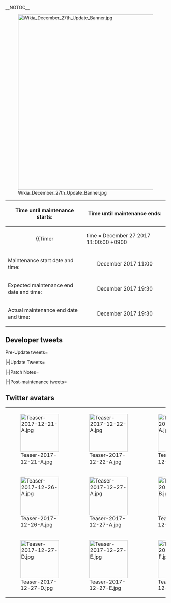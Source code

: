 __NOTOC__
<div style="float:right">{{Edit|Partials/Updates/2017 December {{Ordinal|27}}}}</div>
{{clear}}
[[File:Wikia_December_27th_Update_Banner.jpg|center|550px]]

{| class="wikitable"
!Time until maintenance starts:
!Time until maintenance ends:
|-
| align="center" |
{{Timer
|time = December 27 2017 11:00:00 +0900
|style = font-weight:bold;
|endClass = Maintstarts
|endText = '''Maintenance has begun.'''}}
| align="center" |
{{Timer
|time = December 27 2017 19:30:00 +0900
|style = font-weight:bold;
|endClass = Maintends
|endText = '''Maintenance has ended.'''}}
|-
! scope="row" | Maintenance start date and time:
| align="center" | December {{Ordinal|27}} 2017 11:00
|-
! scope="row" | Expected maintenance end date and time:
| align="center" | December {{Ordinal|27}} 2017 19:30
|-
! scope="row" | Actual maintenance end date and time:
| align="center" | December {{Ordinal|27}} 2017 19:30
|}

{{:Partials/Updates/2017_December_{{Ordinal|27}}/Content|thread=true}}

== Developer tweets ==
<tabber>Pre-Update tweets=
{{MultiTweet
|MultiTweetID = preUpdate
|color = #ace
|title = Pre Update

|link01 = https://twitter.com/KanColle_STAFF/status/942211753890390016
|JP01 = 現在「艦これ」運営鎮守府では、本年最後のメンテナンス＆アップデートの準備を進めています。Xmas明けから大晦日仕事納めの間に実施予定の本年最後となるメンテナンス＆アップデートでは、主力of主力な艦隊型駆逐艦、その一隻のさらなる改装の実装を予定しています。少しだけ…お楽しみに！
|EN01 = Currently KanColle Development Team is preparing for the final maintenance & update of this year. In the Maintenance & Update which is scheduled to take place after Christmas, but before the end of the year, a "Mainstay of Mainstay" Fleet-type Destroyer is expected to receive an Additional Remodel. please look forward to it, even a bit!  
|TL01 = [[User:Shinhwalee|Shinhwalee]]

|link02 = https://twitter.com/KanColle_STAFF/status/943281774892810240
|JP02 = 現在「艦これ」運営鎮守府では、主力of主力な艦隊型駆逐艦、その一隻のさらなる改装の実装準備を進めています。主力駆逐艦として建造されながら、厳しい戦局下に次々と斃れていった姉妹たち。その中でも奮戦を続け、最期はレイテ島近くで眠りについた、ある名駆逐艦の改二改装を実装予定です！
|EN02 = Currently KanColle Development Team is preparing for the release of the additional remodel of a "Mainstay of Mainstay" Fleet Destroyer. Constructed as Mainstay Destroyers, the Sisters who had sunk one by one in harsh battlefields. Amongst them, an infamous Destroyer who had fought very fiercely time to time, who in the end had sunk near the island of Leyte, will be receiving a 2nd Remodel!
|TL02 = [[User:Shinhwalee|Shinhwalee]]

|link03 = https://twitter.com/KanColle_STAFF/status/943643655075594240
|JP03 = 現在「艦これ」運営鎮守府では、Xmas明けに実施予定の本年最後のメンテナンス＆アップデートの準備を進めています。同メンテは来週【12/27(水)】に実施予定です。現在展開中のXmas季節家具の家具屋さんでの取り扱いは、同メンテ突入時まで！気になる季節家具のある提督方は、ぜひお早めに！
|EN03 = Currently KanColle Development Team is preparing for this year's Final Maintenance & Update which will take place after the end of Christmas.
This Maintenance is scheduled for next week Wednesday, December 27th. The currently available Christmas Seasonal Furniture will only be available until this Maintenance!
If there are any Seasonal Furniture you are still after, please hurry up!
|TL03 = [[User:Shinhwalee|Shinhwalee]]

|link04 = https://twitter.com/KanColle_STAFF/status/944390380392292354
|JP04 = 本年最後となる「艦これ」稼働全サーバ群共通メンテナンス＆アップデートは来週【12/27(水)】に実施させて頂く予定です。現在期間限定実装展開中の艦娘【Xmas】modeは同日メンテ突入時までです。今冬も…あと僅か！引き続き、「艦これ」と「艦娘」たちを、どうぞよろしくお願い致します！
|EN04 = 
|TL04 = 

|link05 = https://twitter.com/KanColle_STAFF/status/945092489689448448
|JP05 = さあ、いよいよ師走も大詰めとなってきました。現在「艦これ」運営鎮守府では、師走そして新年タスクの大わらわの中で、明後日【12/27(水)】実施予定の本年最後のメンテナンス＆アップデートの準備を鋭意進めています。残り少ない今年の日々も、両舷強速で前進してまいりましょう！
|EN05 = 
|TL05 = 

|link06 = https://twitter.com/KanColle_STAFF/status/945454087209750528
|JP06 = 現在「艦これ」運営鎮守府では、明日【12/27(水)】実施予定の本年最後となるメンテナンス＆アップデート準備を鋭意進めています。同メンテに伴うアップデートでは、艦隊決戦用の主力of主力として整備された甲型駆逐艦、その殊勲艦の一隻の改二改装実装を準備しています。少しだけお楽しみに！
|EN06 = 
|TL06 = 

|link07 = 
|JP07 = 
|EN07 = 
|TL07 = 

|link08 = 
|JP08 = 
|EN08 = 
|TL08 = 
}}

|-|Update Tweets=
{{MultiTweet
|MultiTweetID = Update
|color = #ace
|title = Update

|link01 = https://twitter.com/KanColle_STAFF/status/945838526611910657
|JP01 = メンテナンス状況：稼働全サーバ群、師走のメンテナンスに突入しました！
「艦これ」稼働全サーバ群は、メンテナンス＆アップデート作業に突入しました。本メンテナンスは【19:30】完了予定です。作業進捗は随時お知らせできるよう努めます。
|EN01 = Maintenance started
|TL01 = 

|link02 = https://twitter.com/KanColle_STAFF/status/945874279106613248
|JP02 = メンテナンス状況：稼働全サーバ群、師走のメンテナンス作業実施中です。
現在「艦これ」稼働全サーバ群は、メンテナンス＆アップデート作業を実施中です。進捗は中盤のシークエンスに移行しつつあります。同メンテナンスに伴うアップデートでは、ある甲型駆逐艦の【超修羅場mode】と…(続く)
|EN02 = 
|TL02 = 

|link03 = https://twitter.com/KanColle_STAFF/status/945916790294462465
|JP03 = メンテナンス状況：師走のメンテナンス作業実施中です。
現在「艦これ」稼働全サーバ群は、メンテナンス作業を実施中です。作業は後半のシークエンスに移行しつつあります。本メンテに伴うアップデートでは、ある甲型駆逐艦【超修羅場mode】差分＆断れなかった【売り子】modeを実装予定です。
|EN03 = 
|TL03 = 

|link04 = https://twitter.com/KanColle_STAFF/status/945939897772163072
|JP04 = メンテナンス状況：予定通り【19:30】完了見込みです！
現在「艦これ」稼働全サーバ群は師走のメンテナンス作業実施中です。同進捗は、後半シークエンスに移行しています。この後、【19:00】前後より最終シークエンスに突入、本メンテナンスに伴うアップデート情報をお知らせしてまいります。
|EN04 = 
|TL04 = 

|link05 = 
|JP05 = 
|EN05 = 
|TL05 = 

|link06 = 
|JP06 = 
|EN06 = 
|TL06 = 

|link07 = 
|JP07 = 
|EN07 = 
|TL07 = 

|link08 = 
|JP08 = 
|EN08 = 
|TL08 = 
}}

|-|Patch Notes=
{{MultiTweet
|MultiTweetID = patch
|color = #ace
|title = Patch notes

|link01 = https://twitter.com/KanColle_STAFF/status/945961578511208448
|JP01 = 本日【12/27(水)】実施「艦これ」全サーバ群の師走メンテナンスに伴うアップデート情報をお知らせしていきます。

01▼駆逐艦「秋雲」の【超修羅場】mode差分実装開始！
いよいよ年の瀬の有明のお祭りが近づいてきました。甲型駆逐艦「秋雲」も決戦体制です。どうぞ、よろしくお願い致します！
|EN01 = 01 Destroyer "Akigumo"'s "Deadline" CG Updated
|TL01 = [[User:Shinhwalee|Shinhwalee]]

|link02 = https://twitter.com/KanColle_STAFF/status/945962788312064000
|JP02 = 02▼駆逐艦「風雲」の【売り子】mode期間限定実装！
そして、この季節は作り手も売り子さんも参加者も皆が頑張る季節。甲型駆逐艦、夕雲型駆逐艦「風雲」に断れなかった【売り子】mode期間限定実装開始です。師走の大詰め、夕雲型駆逐艦、そして「艦娘」たちをどうぞよろしくお願い致します！
|EN02 = 02 Destroyer "Kazagumo"'s "Booth Girl" mode implemented
|TL02 = [[User:Shinhwalee|Shinhwalee]]

|link03 = https://twitter.com/KanColle_STAFF/status/945963596357308416
|JP03 = 03▼艦娘【Xmas】mode期間限定実装＆図鑑格納
艦娘【Xmas】mode及び同期間限定季節ボイスの実装を終了、艦娘【Xmas】modeグラフィックは艦娘図鑑に格納されます。そして、季節はいよいよ年の瀬。艦隊と「艦娘」たちは、2017年末、そして2018新春に向かっていきます！
|EN03 = 03 Christmas CG Implemented
|TL03 = [[User:Shinhwalee|Shinhwalee]]

|link04 = https://twitter.com/KanColle_STAFF/status/945963958803972096
|JP04 = 04▼海防艦「対馬」らに【年末年始】mode期間実装開始！
いつもより少し早い年末年始mode差分な水上機母艦「瑞穂」、鎮守府の大掃除番長、年末年始modeな特型駆逐艦「曙」に加え、本年からは海防艦「対馬」の【年末大掃除】modeが期間限定開始です。今年のお掃除は、今年のうちに！
|EN04 = 04 "Passing of Year" Seasonal CG implemented for Escort Ship "Tsushima" etc.
New seasonal CG implemented for Tsushima, CG updated for Mizuho and Akebono
|TL04 = [[User:Shinhwalee|Shinhwalee]]

|link05 = https://twitter.com/KanColle_STAFF/status/945964418252267521
|JP05 = 05▼艦娘【師走】ボイス期間限定実装開始
いよいよ年の瀬…艦娘【師走】ボイスの期間限定実装を開始、これまでに加え、伊号潜水艦「伊13」「伊14」「伊400」や海防艦「占守」「国後」「択捉」「松輪」、仏戦艦「Richelieu」、英空母「Ark Royal」、防空駆逐艦「涼月」など約20隻に新実装です！
|EN05 = 05 "December" Seasonal Voice Lines implemented
Old lines reimplemented as well as new lines added for 20 ships including submarines "I-13", "I-14 and "I-400", escort ship "Shushushu", "Kunashir", "Itrup" and "Matua", French battleship "Richelieu", British aircraft carrier "Ark Royal", air defense destroyer "Suzutsuki" etc.
|TL05 = [[User:Shinhwalee|Shinhwalee]]

|link06 = https://twitter.com/KanColle_STAFF/status/945965050119856129
|JP06 = 06▼戦艦「武蔵」大型艦建造【建造率】期間限定上昇開始！
大和型戦艦二番艦「武蔵」の建造率が期間限定で上昇します。
*同艦を保有していない提督は、特に大幅に上昇します。
*四資源の投入レシピ構造は変わりません。
*同上昇は新春も大丈夫。十分に資源のある場合のみ挑戦ください。
|EN06 = 06 Battleship "Musashi"'s LSC drop rate increased for limited time!
*Increase will be especially big for boatlovaz who has no Glassashi
* You will still need to bleed all resos
* This probably increase will be around for new year as well. Make sure to gamble responsibly.
|TL06 = [[User:Shinhwalee|Shinhwalee]]

|link07 = https://twitter.com/KanColle_STAFF/status/945966068371038208
|JP07 = 07▼改装【駆逐艦】の一部上方修正
下記の改二改装駆逐艦の最大能力を、一部上方微修正しました。
【綾波改二】火力max 微上方修正
【潮改二】火力max 微上方修正
【時雨改二】雷装max 微上方修正
【初霜改二】装甲max等 微上方修正
【Верный】装甲max等 微上方修正
|EN07 = 07 the stats for the following destroyer remodels has been fixed:
* Ayanami k2
* Ushio k2
* Shigure k2
* Hatsushimo k2
* Верный
|TL07 = [[User:Shinhwalee|Shinhwalee]]

|link08 = https://twitter.com/KanColle_STAFF/status/945966849841422336
|JP08 = 08▼【編成記録拡張枠】の拡張
艦隊編成を記録/展開できる「編成記録枠」の最大拡張枠数を、最大【12編成】に拡張します。同編成記録/展開機能を運用中の提督方は、ぜひ同活用もご検討ください。
|EN08 = 08 Max preset slots increased.
Max preset slot has been increased to 12.
|TL08 = [[User:Shinhwalee|Shinhwalee]]

|link09 = https://twitter.com/KanColle_STAFF/status/945967220554809344
|JP09 = 09▼【編成記録/編成展開】のUI一部強化
地味な強化で大変恐縮ですが、【編成記録/編成記録】の運用記録枠が多数ある場合、矢印アイコンの長押しによって同記録枠の自動送り(スクロール)が可能となります。艦隊編成記録枠を多数運用中の提督方は、お手すきの時にお試し頂けますと幸いです。
|EN09 = 09 Preset UI revamped
|TL09 = [[User:Shinhwalee|Shinhwalee]]

|link10 = https://twitter.com/KanColle_STAFF/status/945967757975207936
|JP10 = 10▼【遠征】の更新/拡張
「遠征」を更新/拡張、南西諸島海域において下記【新遠征】を新実装します。
*敵泊地強襲反撃作戦
*遠征の矢印アイコンでも、前述の長押し自動送りが可能になります。
*新遠征成功には、比較的高練度かつ十分な砲戦火力を持つ精強な艦隊/駆逐隊の投入が大切です。
|EN10 = 10 Expedition updated/expanded
Expedituon has been updated and expanded, and new expedition has been implemented for World 3 [please check]
O Counter-assault Operation on Enemy Anchorage
* Auto scrolling has been added on Expedition window as well.
* Success in the new expedition will require relatively well-leveled fleet/destroyer with sufficient firepower.
|TL10 =[[User:Shinhwalee|Shinhwalee]]

|link11 = https://twitter.com/KanColle_STAFF/status/945968169977393152
|JP11 = 11▼【海域BGM】の一部更新
鎮守府海域及び南西諸島海域の作戦海域BGMを更新、一部海域の作戦海域BGMと戦闘BGMが、
「冬の艦隊」「冬の抜錨！」「師走の鎮守府」
などに期間限定更新されました。
|EN11 = 11 Number of map BGM updated
Map BGM for World 1 and World 2 has been updated, so that it plays following songs for limited time.
*"Winter Fleet"
*"Winter Sortie!"
*"Headquarter in December"
|TL11 = [[User:Shinhwalee|Shinhwalee]]

|link12 = https://twitter.com/KanColle_STAFF/status/945968955876720640
|JP12 = 12▼【鎮守府ジュークボックス】曲順変更
「鎮守府ジュークボックス」を更新、表示曲順が師走仕様になりました。
*試製「月夜海」「祈り」も再生可能です。
*同家具は、アイテム屋さんで獲得可能(要特注家具職人)です。
*特注家具職人は、従来任務そして本日実装の新任務でも入手可能です。
|EN12 = 12 Jukebox BGM changes
* 「月夜海」「祈り」can be played.
* The same furniiture requires furniture fairy
* It is possible to obtain the limited time furniture fairy. (Unsure).
|TL12 = [[User:Shinhwalee|Shinhwalee]]

|link13 = https://twitter.com/KanColle_STAFF/status/945969391014789121
|JP13 = 13▼【家具屋さん】お品書き「年末年始」更新 1/2
「家具屋さん」のお品書きが更新され、下記の新家具含む新旧「師走」季節家具などが実装されました。
*ジュークボックス
*鎮守府大掃除道具
*床の間
*鎮守府囲炉裏
*しめ飾り
*年越し蕎麦
*市松模様の長者畳 new!
|EN13 = 13▼【Furniture Store】 Product Availability 「New Year Holidays」 Implemention 1/2
*Jukebox
*Naval Base Grand Cleaning Tools
*Tokonoma 
*Headquarter Hearth
*Shimekazari 
*New Year's soba
*Checkered Patterned Tatami Mat (NEW!)
|TL13 = [[User:Shinhwalee|Shinhwalee]]

|link14 = https://twitter.com/KanColle_STAFF/status/945969723866411008
|JP14 = 14▼【家具屋さん】お品書き「年末年始」更新 2/2
*新春の壁紙
*鎮守府新年飾り
*門松
*鎮守府初詣セット
*「主力of主力」掛け軸 new!
*年末年始の提督大奮発
**同家具は大晦日一杯までは「年越し蕎麦」modeです。
**特注家具職人は、本日実装の新任務でも獲得可能です。
|EN14 = 14▼【Furniture Store】 Product Availability 「New Year Holidays」 Implemention 2/2
*New Year Wallpaper
*Naval Base New Year Ornament
*Kadomatsu
*Naval district's shrine visit set
*"Mainstay of Mainstay" Scroll (NEW!)
*Admiral's New Year spending spree
※This Furniture will be in "New Year Soba" mode until the New Years Eve.
※The Furniture Fairy will be available to obtain from a New Quest released today.
|TL14 = [[User:Shinhwalee|Shinhwalee]]

|link15 = https://twitter.com/KanColle_STAFF/status/945969951927439360
|JP15 = 15▼【鎮守府カウンタバー】「年の瀬」料理modeに移行
「鎮守府カウンタバー」が更新され、一部の料理が「年の瀬」料理modeに移行します。年越し蕎麦、やっぱりこれを食べないと新年は迎えられませんね！
*「鎮守府カウンタバー」の飲み物や料理の内容は、秘書艦の嗜好や時間で変化します。
|EN15 = 15 anchorage counter bar limited time CG implemented
|TL15 = [[User:Shinhwalee|Shinhwalee]]

|link16 = https://twitter.com/KanColle_STAFF/status/945970129803689984
|JP16 = 16▼【新任務】の実装
下記四種類の【新任務】が実装されました。
*装備開発力の集中整備
*甲型駆逐艦の戦力整備計画
*精鋭「三一駆」第一小隊、抜錨準備！
*精鋭「三一駆」、鉄底海域に突入せよ！
|EN16 = 16▼【New Quests】 Implementation

4 New Quests of the following will be implemented:
*Focused Maintenance of Equipment Development Capabilities

*A-Class Destroyer's Strength Maintenance Plan

*Elite「31st Destroyer Division」1st Squadron、Prepare for Launch！

*Elite「31st Destroyer Division」、Rush into the Iron Bottom Ocean Area!
|TL16 = [[User:Shinhwalee|Shinhwalee]]

|link17 = https://twitter.com/KanColle_STAFF/status/945970632142897154
|JP17 = 17▼新装備【12.7cm連装砲D型改二】本実装開始
新装備【12.7cm連装砲D型改二】を実装、装備改修等によって獲得することが可能となりました。また、同新装備は本日実装される新改二改装甲型駆逐艦の初期装備としても獲得可能です。
※「戦闘詳報」等を活用することで同新装備の獲得が可能です。
|EN17 = 17 Full implementation of new equipment "12.7cm Double Gun Mount Type D 2nd Rev."
New equipment "12.7cm Double Gun Mount Type D 2nd Rev." has been implemented, and it had become obtainable via equipment improvement. This equipment will also be obtainable as base equipment of the new Type A destroyer's second remodel to be implemented today
|TL17 = [[User:Shinhwalee|Shinhwalee]]

|link18 = https://twitter.com/KanColle_STAFF/status/945971663375515648
|JP18 = 18▼「戦闘詳報」についての補足
「戦闘詳報」は先の秋イベントで獲得された提督方はそれを使うことができます。さらに、既に獲得している提督、お持ちでない提督も本日実装された新任務でも新たに「戦闘詳報」を獲得することも可能です。
*「新型砲熕兵装資材」も、新任務でも獲得可能です。
|EN18 = 18 Additional info on "Action Report"
Admirals who have obtained "Action Reportv from last event can use it. Also, another "Action Report" can be obtained via new quests added today for all admirals.
|TL18 = [[User:Shinhwalee|Shinhwalee]]

|link19 = https://twitter.com/KanColle_STAFF/status/945971799241584640
|JP19 = 19▼【改修工廠(明石の工廠)】新改修メニュー追加実装 1/2
改修工廠(明石の工廠)が拡張され、ある艦娘がサポートすることで
新装備「12.7cm連装砲D型改二」
の装備改修が可能になりました。
|EN19 = 19 New menu for Akashi's Improvement Arsenal implemented 1/2
New equipment "12.7cm Double Gun Mount Type D 2nd Rev." has become improvable via support of a specific kanmusu.
|TL19 = [[User:Shinhwalee|Shinhwalee]]

|link20 = https://twitter.com/KanColle_STAFF/status/945972023649431552
|JP20 = 20▼【改修工廠(明石の工廠)】新改修メニュー追加実装 2/2
改修工廠(明石の工廠)が拡張され、ある艦娘がサポートすることで
「12.7cm連装砲C型改二」から
新装備「12.7cm連装砲D型改二」へ
装備改修更新が可能になります。
*同改修更新には「戦闘詳報」及び「新型砲熕兵装資材」が必要です。
|EN20 = 20 2/2
12.7cm Double Gun Mount Type C 2nd Rev can be upgraded to 12.7cm Double Gun Mount Type D 2nd Rev with support of a specific kanmusu. This upgrade will require [them 2 items that can be obtained via quest]
|TL20 = [[User:Shinhwalee|Shinhwalee]]

|link21 = https://twitter.com/KanColle_STAFF/status/945972262968090624
|JP21 = 21▼甲型駆逐艦「長波」【改二改装】の実装
艦隊決戦用の整備された甲型駆逐艦。その夕雲型駆逐艦「長波」のさらなる改装、【長波改二】への改二改装を実装しました。
*同改装には、「改装設計図」及び「戦闘詳報」が必要です。
*同改装と同時に「長波改二」専用ボイスも更新実装されます。
|EN21 = 21 Destroyer "Naganami"'s Second Remodel implemented
* This remodel requires a Blueprint and an Action Report
* New voice lines updated with this remodel implementation.
|TL21 = [[User:Shinhwalee|Shinhwalee]]


|link22 = https://twitter.com/KanColle_STAFF/status/945973243583774720
|JP22 = 22▼改夕雲型駆逐艦【長波改二】実装の補足
*同改装により新装備【12.7cm連装砲D型改二】の獲得が可能です。
*本装備は【長波改二】で運用することでさらに能力を発揮します。
*【長波改二】では、本装備と【水上電探】を組み合わせて運用することで、さらに高い対艦戦闘能力を発揮します。
|EN22 = 22 Additional info on Refined Yuugumo-class Destroyer "Naganami"
* Naganami gets the new equipment "12.7cm Double Gun Mount Type D 2nd Rev" on second remodel.
* This equipment gets additional bonus when used on Naganami Kai Ni
* For Naganami Kai Ni, combination of this equipment and surface RADAR will give even greater anti-surface battle power
|TL22 = [[User:Shinhwalee|Shinhwalee]]

|link23 = https://twitter.com/KanColle_STAFF/status/945974573622632449
|JP23 = 23▼新装備【12.7cm連装砲D型改二】＆【水上電探】複合運用の拡張
本日改二改装が実装された「長波」。快速と重雷装を持つ次世代型の艦隊型駆逐艦でありながら、その持ち味を十分に生かしきれずに「長波」と共にレイテ島付近に没した「島風」。本複合運用効果は、【島風改】でも発揮可能です。
|EN23 = 23 On 12.7cm DGM Type D Rev2+Surface RADAR combo
Shimakaze and Shimakaze Kai also gets same bonus
|TL23 = [[User:Shinhwalee|Shinhwalee]]

|link24 = 
|JP24 = 
|EN24 = 
|TL24 = 

|link25 = 
|JP25 = 
|EN25 = 
|TL25 = 

|link26 = 
|JP26 = 
|EN26 = 
|TL26 = 

|link27 = 
|JP27 = 
|EN27 = 
|TL27 = 

|link28 = 
|JP28 = 
|EN28 = 
|TL28 = 

|link29 = 
|JP29 = 
|EN29 = 
|TL29 = 

|link30 = 
|JP30 = 
|EN30 = 
|TL30 = 

}}

|-|Post-maintenance tweets=
{{MultiTweet
|MultiTweetID = postmaint
|color = #ace
|title = Post-maintenance tweets

|link01 = https://twitter.com/KanColle_STAFF/status/945976272856932359
|JP01 = 本日実施の「艦これ」師走の稼働全サーバ群メンテナンス＆アップデート、全作業完了しています。メンテ後暫くは接続が集中します。更新等が不安定な場合は、少しだけ時間をおいて、キャッシュクリア後の再接続をお試しください。年の瀬の「艦これ」と「艦娘」もどうぞよろしくお願い致します！
|EN01 = 
|TL01 = 

|link02 = 
|JP02 = 
|EN02 = 
|TL02 = 

|link03 = 
|JP03 = 
|EN03 = 
|TL03 = 

|link04 = 
|JP04 = 
|EN04 = 
|TL04 = 

|link05 = 
|JP05 = 
|EN05 = 
|TL05 = 

|link06 = 
|JP06 = 
|EN06 = 
|TL06 = 

|link07 = 
|JP07 = 
|EN07 = 
|TL07 = 

|link08 = 
|JP08 = 
|EN08 = 
|TL08 = 

|link09 = 
|JP09 = 
|EN09 = 
|TL09 = 

|link10 = 
|JP10 = 
|EN10 = 
|TL10 =

|link11 = 
|JP11 = 
|EN11 = 
|TL11 = 

|link12 = 
|JP12 = 
|EN12 = 
|TL12 = 

|link13 = 
|JP13 = 
|EN13 = 
|TL13 = 

|link14 = 
|JP14 = 
|EN14 = 
|TL14 = 

|link15 = 
|JP15 = 
|EN15 = 
|TL15 = 

|link16 = 
|JP16 = 
|EN16 = 
|TL16 = 

|link17 = 
|JP17 = 
|EN17 = 
|TL17 = 

|link18 = 
|JP18 = 
|EN18 = 
|TL18 = 

|link19 = 
|JP19 = 
|EN19 = 
|TL19 = 

|link20 = 
|JP20 = 
|EN20 = 
|TL20 = 

|link21 = 
|JP21 = 
|EN21 = 
|TL21 = 

|link22 = 
|JP22 = 
|EN22 = 
|TL22 = 

|link23 = 
|JP23 = 
|EN23 = 
|TL23 = 

|link24 = 
|JP24 = 
|EN24 = 
|TL24 = 

|link25 = 
|JP25 = 
|EN25 = 
|TL25 = 

|link26 = 
|JP26 = 
|EN26 = 
|TL26 = 

|link27 = 
|JP27 = 
|EN27 = 
|TL27 = 

|link28 = 
|JP28 = 
|EN28 = 
|TL28 = 

|link29 = 
|JP29 = 
|EN29 = 
|TL29 = 

|link30 = 
|JP30 = 
|EN30 = 
|TL30 = 
}}
</tabber>

== Twitter avatars ==
{| class="wikitable"
| style="width:120px;" |[[File:Teaser-2017-12-21-A.jpg|120px]]
| style="width:120px;" |[[File:Teaser-2017-12-22-A.jpg|120px]]
| style="width:120px;" |[[File:Teaser-2017-12-23-A.jpg|120px]]
| style="width:120px;" |[[File:Teaser-2017-12-25-A.jpg|120px]]
|-
| style="width:120px;" |[[File:Teaser-2017-12-26-A.jpg|120px]]
| style="width:120px;" |[[File:Teaser-2017-12-27-A.jpg|120px]]
| style="width:120px;" |[[File:Teaser-2017-12-27-B.jpg|120px]]
| style="width:120px;" |[[File:Teaser-2017-12-27-C.jpg|120px]]
|-
| style="width:120px;" |[[File:Teaser-2017-12-27-D.jpg|120px]]
| style="width:120px;" |[[File:Teaser-2017-12-27-E.jpg|120px]]
| style="width:120px;" |[[File:Teaser-2017-12-27-F.jpg|120px]]
| style="width:120px;" |[[File:Teaser-2017-12-28-A.jpg|120px]]
|}
